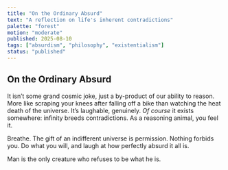 ```yaml
---
title: "On the Ordinary Absurd"
text: "A reflection on life's inherent contradictions"
palette: "forest"
motion: "moderate"
published: 2025-08-10
tags: ["absurdism", "philosophy", "existentialism"]
status: "published"
---
```



## On the Ordinary Absurd

It isn’t some grand cosmic joke, just a by-product of our ability to reason. More like scraping your knees after falling off a bike than watching the heat death of the universe. It’s laughable, genuinely. *Of course* it exists somewhere: infinity breeds contradictions. As a reasoning animal, you feel it.

Breathe. The gift of an indifferent universe is permission. Nothing forbids you. Do what you will, and laugh at how perfectly <DefinitionPopover subtitle="The clash between our search for meaning and the world’s refusal to supply it.">absurd</DefinitionPopover> it all is.

<PullQuote align="center" size="normal" author="Albert Camus">
Man is the only creature who refuses to be what he is.
</PullQuote>